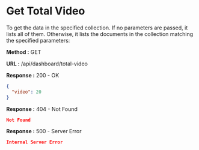 
# Get Total Video

To get the data in the specified collection. If no parameters are passed, it lists all of them.
Otherwise, it lists the documents in the collection matching the specified parameters:

**Method :** <Badge variant="success">GET</Badge>

**URL :** <Badge variant="dark">/api/dashboard/total-video</Badge>

**Response :** <BadgeOutline variant="success">200 - OK</BadgeOutline>

```json
{
  "video": 20
}
```

**Response :** <BadgeOutline variant="warning">404 - Not Found</BadgeOutline>

```json
Not Found
```

**Response :** <BadgeOutline variant="danger">500 - Server Error</BadgeOutline>

```json
Internal Server Error
```
